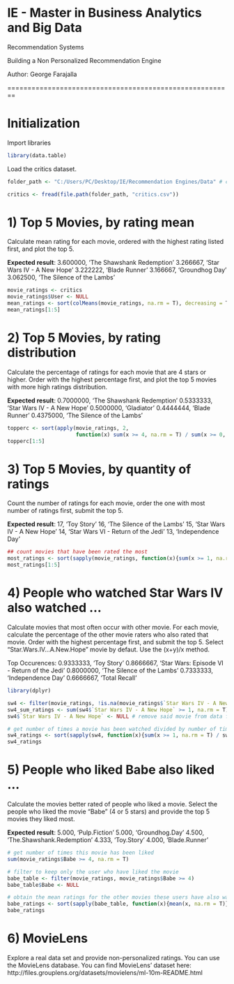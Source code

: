 # IE - Master in Business Analytics and Big Data
Recommendation Systems

Building a Non Personalized Recommendation Engine

Author: George Farajalla

========================================================

# Initialization

Import libraries

```{r}
library(data.table)

```

Load the critics dataset.

```{r}
folder_path <- "C:/Users/PC/Desktop/IE/Recommendation Engines/Data" # change path here

critics <- fread(file.path(folder_path, "critics.csv"))
```

# 1) Top 5 Movies, by rating mean
Calculate mean rating for each movie, ordered with the highest rating listed first, and plot the top 5.

**Expected result**:
3.600000, 'The Shawshank Redemption'
3.266667, 'Star Wars IV - A New Hope'
3.222222, 'Blade Runner'
3.166667, 'Groundhog Day'
3.062500, 'The Silence of the Lambs'

```{r fig.width=7, fig.height=6}

movie_ratings <- critics
movie_ratings$User <- NULL
mean_ratings <- sort(colMeans(movie_ratings, na.rm = T), decreasing = T)
mean_ratings[1:5]

```

# 2) Top 5 Movies, by rating distribution
Calculate the percentage of ratings for each movie that are 4 stars or higher. Order with the highest percentage first, and plot the top 5 movies with more high ratings distribution.

**Expected result**:
0.7000000, 'The Shawshank Redemption'
0.5333333, 'Star Wars IV - A New Hope'
0.5000000, 'Gladiator'
0.4444444, 'Blade Runner'
0.4375000, 'The Silence of the Lambs'

```{r fig.width=7, fig.height=6}

topperc <- sort(apply(movie_ratings, 2, 
                      function(x) sum(x >= 4, na.rm = T) / sum(x >= 0, na.rm = T)), decreasing = T)
topperc[1:5]
```

# 3) Top 5 Movies, by quantity of ratings
Count the number of ratings for each movie, order the one with most number of ratings first, submit the top 5.

**Expected result**:
17, 'Toy Story'
16, 'The Silence of the Lambs'
15, 'Star Wars IV - A New Hope'
14, 'Star Wars VI - Return of the Jedi'
13, 'Independence Day'

```{r fig.width=7, fig.height=6}
## count movies that have been rated the most
most_ratings <- sort(sapply(movie_ratings, function(x){sum(x >= 1, na.rm = T)}), decreasing = T)
most_ratings[1:5]
```

# 4) People who watched Star Wars IV also watched ...
Calculate movies that most often occur with other movie. For each movie, calculate the percentage of the other movie raters who also rated that movie. Order with the highest percentage first, and submit the top 5. Select "Star.Wars.IV...A.New.Hope" movie by defaut. Use the (x+y)/x method.

Top Occurences:
0.9333333, 'Toy Story'
0.8666667, 'Star Wars: Episode VI - Return of the Jedi'
0.8000000, 'The Silence of the Lambs'
0.7333333, 'Independence Day'
0.6666667, 'Total Recall'

```{r fig.width=7, fig.height=6}

library(dplyr)

sw4 <- filter(movie_ratings, !is.na(movie_ratings$`Star Wars IV - A New Hope`)) # filter to only have people that have seen this movie
sw4_sum_ratings <- sum(sw4$`Star Wars IV - A New Hope` >= 1, na.rm = T) # sum the number of times this movie has been rated
sw4$`Star Wars IV - A New Hope` <- NULL # remove said movie from data frame

# get number of times a movie has been watched divided by number of times/ratings of sw
sw4_ratings <- sort(sapply(sw4, function(x){sum(x >= 1, na.rm = T) / sw4_sum_ratings}), decreasing = T)[1:5]
sw4_ratings

```


# 5) People who liked Babe also liked ...
Calculate the movies better rated of people who liked a movie. Select the people who liked the movie "Babe" (4 or 5 stars) and provide the top 5 movies they liked most.

**Expected result**:
5.000, 'Pulp.Fiction'
5.000, 'Groundhog.Day'
4.500, 'The.Shawshank.Redemption'
4.333, 'Toy.Story'
4.000, 'Blade.Runner'

```{r fig.width=7, fig.height=6}
# get number of times this movie has been liked
sum(movie_ratings$Babe >= 4, na.rm = T)

# filter to keep only the user who have liked the movie
babe_table <- filter(movie_ratings, movie_ratings$Babe >= 4)
babe_table$Babe <- NULL

# obtain the mean ratings for the other movies these users have also watched
babe_ratings <- sort(sapply(babe_table, function(x){mean(x, na.rm = T)}), decreasing = T)[1:5]
babe_ratings

```

# 6) MovieLens
Explore a real data set and provide non-personalized ratings. You can use the MovieLens database. You can find MovieLens' dataset here: http://files.grouplens.org/datasets/movielens/ml-10m-README.html